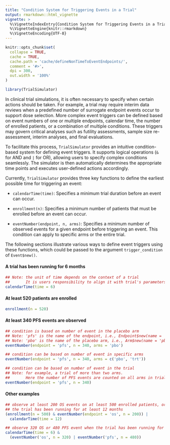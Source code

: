 ```yaml
---
title: "Condition System for Triggering Events in a Trial"
output: rmarkdown::html_vignette
vignette: >
  %\VignetteIndexEntry{Condition System for Triggering Events in a Trial}
  %\VignetteEngine{knitr::rmarkdown}
  %\VignetteEncoding{UTF-8}
---
```


```r
knitr::opts_chunk$set(
  collapse = TRUE,
  cache = TRUE,
  cache.path = 'cache/defineNonTimeToEventEndpoints/',
  comment = '#>',
  dpi = 300,
  out.width = '100%'
)
```

```r
library(TrialSimulator)
```

In clinical trial simulations, it is often necessary to specify when certain actions should be taken. For example, a trial may require interim data reviews when a predefined number of surrogate endpoint events occur to support dose selection. More complex event triggers can be defined based on event numbers of one or multiple endpoints, calendar time, the number of enrolled patients, or a combination of multiple conditions. These triggers may govern critical analyses such as futility assessments, sample size re-assessment, interim analyses, and final evaluations.

To facilitate this process, `TrialSimulator` provides an intuitive condition-based system for defining event triggers. It supports logical operations (`&` for AND and `|` for OR), allowing users to specify complex conditions seamlessly. The simulator is then automatically determines the appropriate time points and executes user-defined actions accordingly.

Currently, `TrialSimulator` provides three key functions to define the earliest possible time for triggering an event:

- `calendarTime(time)`: Specifies a minimum trial duration before an event can occur.

- `enrollment(n)`: Specifies a minimum number of patients that must be enrolled before an event can occur.

- `eventNumber(endpoint, n, arms)`: Specifies a minimum number of observed events for a given endpoint before triggering an event. This condition can apply to specific arms or the entire trial.

The following sections illustrate various ways to define event triggers using these functions, 
which could be passed to the argument `trigger_condition` of `Event$new()`. 

#### A trial has been running for 6 months
```r
## Note: the unit of time depends on the context of a trial
##       It is users responsibility to align it with trial's parameters
calendarTime(time = 6)
```

#### At least 520 patients are enrolled
```r
enrollment(n = 520)
```

#### At least 340 PFS events are observed
```r
## condition is based on number of event in the placebo arm
## Note: 'pfs' is the name of the endpoint, i.e., Endpoint$new(name = 'pfs', ...)
## Note: 'pbo' is the name of the placebo arm, i.e., Arm$new(name = 'pbo', ...)
eventNumber(endpoint = 'pfs', n = 340, arms = 'pbo')

## condition can be based on number of event in specific arms
eventNumber(endpoint = 'pfs', n = 340, arms = c('pbo', 'trt'))

## condition can be based on number of event in the trial
## Note: for example, a trial of more than two arms. 
##       Here the number of PFS events are counted on all arms in trial
eventNumber(endpoint = 'pfs', n = 340)
```

#### Other examples
```r
## observe at least 200 OS events on at least 500 enrolled patients, or
## the trial has been running for at least 12 months
(enrollment(n = 500) & eventNumber(endpoint = 'os', n = 200)) | 
  calendarTime(time = 12)

## observe 320 OS or 480 PFS event when the trial has been running for 6 months
calendarTime(time = 6) & 
  (eventNumber('os', n = 320) | eventNumber('pfs', n = 480))
```





